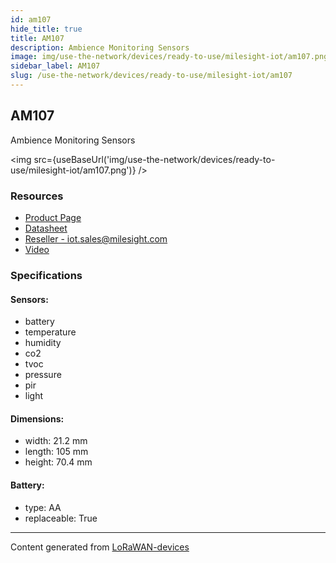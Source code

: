```yaml
---
id: am107
hide_title: true
title: AM107
description: Ambience Monitoring Sensors
image: img/use-the-network/devices/ready-to-use/milesight-iot/am107.png
sidebar_label: AM107
slug: /use-the-network/devices/ready-to-use/milesight-iot/am107
---
```



## AM107

Ambience Monitoring Sensors

<img src={useBaseUrl('img/use-the-network/devices/ready-to-use/milesight-iot/am107.png')} />

### Resources

- [Product Page](https://www.milesight-iot.com/lorawan/sensor/am100/)
- [Datasheet](https://resource.milesight-iot.com/milesight/document/am100-series-datasheet-en.pdf)
- [Reseller - iot.sales@milesight.com](https://www.milesight-iot.com/contact-us/)
- [Video](https://www.youtube.com/watch?v=lu90qeIkjC0&ab_channel=MilesightIoT)

### Specifications

#### Sensors:

- battery
- temperature
- humidity
- co2
- tvoc
- pressure
- pir
- light

#### Dimensions:

- width: 21.2 mm
- length: 105 mm
- height: 70.4 mm

#### Battery:

- type: AA
- replaceable: True

---

Content generated from [LoRaWAN-devices](https://github.com/TheThingsNetwork/lorawan-devices)
